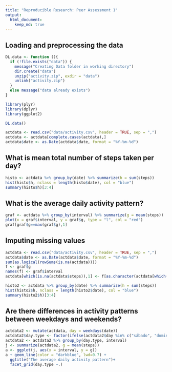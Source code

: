 ```yaml
---
title: "Reproducible Research: Peer Assessment 1"
output: 
  html_document:
    keep_md: true
---
```



## Loading and preprocessing the data

```r
DL.data <- function (){
  if (!file.exists("data")) {
    message("Creating Data folder in working directory")
    dir.create("data")
    unzip("activity.zip", exdir = "data")
    unlink("activity.zip")
  }
  else message("data already exists")
}

library(plyr)
library(dplyr)
library(ggplot2)

DL.data()

actdata <- read.csv("data/activity.csv", header = TRUE, sep = ",")
actdata <- actdata[complete.cases(actdata),]
actdata$date <- as.Date(actdata$date, format = "%Y-%m-%d")
```

## What is mean total number of steps taken per day?

```r
histo <- actdata %>% group_by(date) %>% summarize(h = sum(steps))
hist(histo$h, nclass = length(histo$date), col = "blue")
summary(histo$h)[3:4]
```

## What is the average daily activity pattern?

```r
graf <- actdata %>% group_by(interval) %>% summarize(g = mean(steps))
plot(x = graf$interval, y = graf$g, type = "l", col = "red")
graf[graf$g==max(graf$g),1]
```

## Imputing missing values

```r
actdata <- read.csv("data/activity.csv", header = TRUE, sep = ",")
actdata$date <- as.Date(actdata$date, format = "%Y-%m-%d")
sum(as.logical(rowSums(is.na(actdata))))
f <- graf$g
names(f) <- graf$interval
actdata[which(is.na(actdata$steps)),1] <- f[as.character(actdata[which(is.na(actdata$steps)),3])]

histo2 <- actdata %>% group_by(date) %>% summarize(h = sum(steps))
hist(histo2$h, nclass = length(histo2$date), col = "blue")
summary(histo2$h)[3:4]
```

## Are there differences in activity patterns between weekdays and weekends?
```r
actdata2 <- mutate(actdata, day = weekdays(date))
actdata2$day.type <- factor(ifelse(actdata2$day %in% c("sábado", "domingo"), "weekend", "weekday"))
actdata2 <- actdata2 %>% group_by(day.type, interval)
j <- summarize(actdata2, g = mean(steps))
a <- ggplot(j, aes(x = interval, y = g))
a + geom_line(color = "darkblue", lwd=0.7) + 
  ggtitle("The average daily activity pattern")+
  facet_grid(day.type ~.)
```
